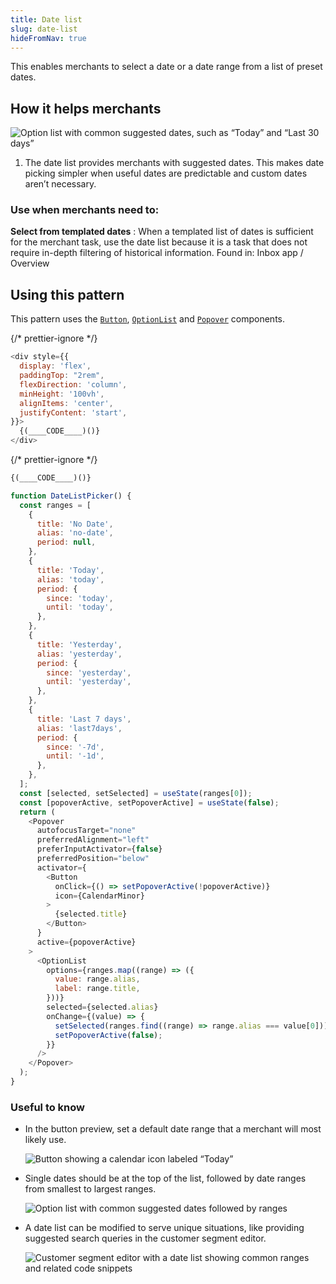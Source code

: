 ```yaml
---
title: Date list
slug: date-list
hideFromNav: true
---
```


This enables merchants to select a date or a date range from a list of preset dates.

<HowItHelps>

## How it helps merchants

![Option list with common suggested dates, such as “Today” and “Last 30 days”](/images/patterns/date-picking/date-list-cover-image.png)

1. The date list provides merchants with suggested dates. This makes date picking simpler when useful dates are predictable and custom dates aren’t necessary.

<DefinitionTable>

### Use when merchants need to:

**Select from templated dates**
: When a templated list of dates is sufficient for the merchant task, use the date list because it is a task that does not require in-depth filtering of historical information. Found in: Inbox app / Overview

</DefinitionTable>
</HowItHelps>
<Usage>

## Using this pattern

This pattern uses the [`Button`](/components/actions/button), [`OptionList`](/components/lists/option-list) and [`Popover`](/components/overlays/popover) components.

{/* prettier-ignore */}
```javascript {"type":"previewContext","for":"example"}
<div style={{
  display: 'flex',
  paddingTop: "2rem",
  flexDirection: 'column',
  minHeight: '100vh',
  alignItems: 'center',
  justifyContent: 'start',
}}>
  {(____CODE____)()}
</div>
```

{/* prettier-ignore */}
```javascript {"type":"sandboxContext","for":"example"}
{(____CODE____)()}
```

```javascript {"type":"livePreview","id":"example","title":"Date picking > Date list"}
function DateListPicker() {
  const ranges = [
    {
      title: 'No Date',
      alias: 'no-date',
      period: null,
    },
    {
      title: 'Today',
      alias: 'today',
      period: {
        since: 'today',
        until: 'today',
      },
    },
    {
      title: 'Yesterday',
      alias: 'yesterday',
      period: {
        since: 'yesterday',
        until: 'yesterday',
      },
    },
    {
      title: 'Last 7 days',
      alias: 'last7days',
      period: {
        since: '-7d',
        until: '-1d',
      },
    },
  ];
  const [selected, setSelected] = useState(ranges[0]);
  const [popoverActive, setPopoverActive] = useState(false);
  return (
    <Popover
      autofocusTarget="none"
      preferredAlignment="left"
      preferInputActivator={false}
      preferredPosition="below"
      activator={
        <Button
          onClick={() => setPopoverActive(!popoverActive)}
          icon={CalendarMinor}
        >
          {selected.title}
        </Button>
      }
      active={popoverActive}
    >
      <OptionList
        options={ranges.map((range) => ({
          value: range.alias,
          label: range.title,
        }))}
        selected={selected.alias}
        onChange={(value) => {
          setSelected(ranges.find((range) => range.alias === value[0]));
          setPopoverActive(false);
        }}
      />
    </Popover>
  );
}
```

</Usage>

### Useful to know

<SideBySide>

- In the button preview, set a default date range that a merchant will most likely use.

  ![Button showing a calendar icon labeled “Today”](/images/patterns/date-picking/date-list-usage-1.png)

- Single dates should be at the top of the list, followed by date ranges from smallest to largest ranges.

  ![Option list with common suggested dates followed by ranges](/images/patterns/date-picking/date-list-usage-2.png)

- A date list can be modified to serve unique situations, like providing suggested search queries in the customer segment editor.

  ![Customer segment editor with a date list showing common ranges and related code snippets](/images/patterns/date-picking/date-list-usage-3.png)

</SideBySide>
